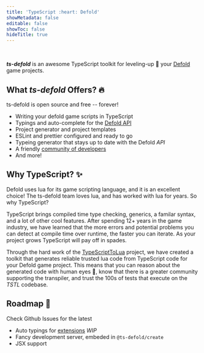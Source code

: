 ```yaml
---
title: 'TypeScript :heart: Defold'
showMetadata: false
editable: false
showToc: false
hideTitle: true
---
```


<HeroImage src="/assets/logo-full.svg" width="300" height="300" />
<br/>

***ts-defold*** is an awesome TypeScript toolkit for leveling-up :mushroom:
your [Defold](https://defold.com) game projects.

## What ***ts-defold*** Offers? :fire:

<Tip>ts-defold is open source and free -- forever!</Tip>

<Layout>

- Writing your defold game scripts in TypeScript
- Typings and auto-complete for the [Defold API](https://defold.com/ref/stable/go/)
- Project generator and project templates 
- ESLint and prettier configured and ready to go
- Typeing generator that stays up to date with the Defold _API_
- A friendly [community of developers](https://discord.gg/eukcq5m)
- And more!

</Layout>

## Why TypeScript? :sparkles:

Defold uses lua for its game scripting language, and it is an excellent choice!
The ts-defold team loves lua, and has worked with lua for years. So why TypeScript?

TypeScript brings compiled time type checking, generics, a familar syntax, and a 
lot of other cool features. After spending 12+ years in the game industry, we have 
learned that the more errors and potential problems you can detect at compile time 
over runtime, the faster you can iterate. As your project grows TypeScript will 
pay off in spades.

Through the hard work of the [TypeScriptToLua](https://typescripttolua.github.io) project, 
we have created a toolkit that generates reliable trusted lua code from TypeScript code for 
your Defold game project. This means that you can reason about the generated code 
with human eyes :eyes:, know that there is a greater community supporting the transpiler, 
and trust the 100s of tests that execute on the _TSTL_ codebase.

## Roadmap :construction_worker: 

<Info>Check Github Issues for the latest</Info>

- Auto typings for [extensions](https://github.com/ts-defold/type-gen/issues/8) _WIP_
- Fancy development server, embeded in `@ts-defold/create`
- JSX support
